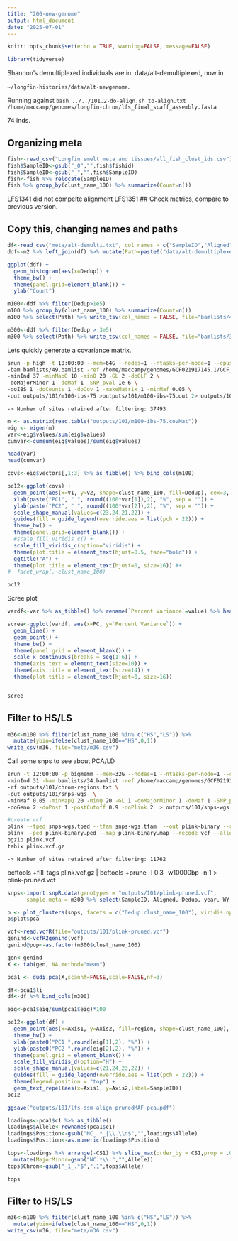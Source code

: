 ```yaml
---
title: "200-new-genome"
output: html_document
date: "2025-07-01"
---
```


```r
knitr::opts_chunk$set(echo = TRUE, warning=FALSE, message=FALSE)
```

```r
library(tidyverse)
```

Shannon's demultiplexed individuals are in: data/alt-demultiplexed, now in

`~/longfin-histories/data/alt-newgenome`.    

Running against `bash ../../101.2-do-align.sh to-align.txt /home/maccamp/genomes/longfin-chrom/lfs_final_scaff_assembly.fasta`  

74 inds.     

## Organizing meta

```r
fish<-read_csv("Longfin smelt meta and tissues/all_fish_clust_ids.csv") 
fish$SampleID<-gsub("_0","",fish$fishid)
fish$SampleID<-gsub("_","",fish$SampleID)
fish<-fish %>% relocate(SampleID) 
fish %>% group_by(clust_name_100) %>% summarize(Count=n())
```

LFS1341 did not compelte alignment
LFS1351
## Check metrics, compare to previous version.


## Copy this, changing names and paths

```r
df<-read_csv("meta/alt-demulti.txt", col_names = c("SampleID","Aligned","Dedup","Cov"))
ddf<-m2 %>% left_join(df) %>% mutate(Path=paste0("data/alt-demultiplexed/",SampleID,".sort.flt.bam"))
```


```r
ggplot(ddf) +
  geom_histogram(aes(x=Dedup)) +
  theme_bw() +
  theme(panel.grid=element_blank()) +
  ylab("Count")
```

```r
m100<-ddf %>% filter(Dedup>1e5) 
m100 %>% group_by(clust_name_100) %>% summarize(Count=n())
m100 %>% select(Path) %>% write_tsv(col_names = FALSE, file="bamlists/49.bamlist")

m300<-ddf %>% filter(Dedup > 3e5)
m300 %>% select(Path) %>% write_tsv(col_names = FALSE, file="bamlists/34.bamlist")
```


Lets quickly generate a covariance matrix.
```sh
srun -p high -t 10:00:00 --mem=64G --nodes=1 --ntasks-per-node=1 --cpus-per-task=12  $HOME/angsd/angsd -P 12  \
-bam bamlists/49.bamlist -ref /home/maccamp/genomes/GCF021917145.1/GCF_021917145.1_fHypTra1_genomic.fna \
-minInd 37 -minMapQ 10 -minQ 20 -GL 2 -doGLF 2 \
-doMajorMinor 1 -doMaf 1 -SNP_pval 1e-6 \
-doIBS 1 -doCounts 1 -doCov 1 -makeMatrix 1 -minMaf 0.05 \
-out outputs/101/m100-ibs-75 >outputs/101/m100-ibs-75.out 2> outputs/101/m100-ibs-75.err &
```
	-> Number of sites retained after filtering: 37493 

```r
m <- as.matrix(read.table("outputs/101/m100-ibs-75.covMat"))
eig <- eigen(m)
var<-eig$values/sum(eig$values)
cumvar<-cumsum(eig$values)/sum(eig$values)

head(var)
head(cumvar)
```


```r
covs<-eig$vectors[,1:3] %>% as_tibble() %>% bind_cols(m100)

pc12<-ggplot(covs) +
  geom_point(aes(x=V1, y=V2, shape=clust_name_100, fill=Dedup), cex=3, alpha=0.75) +
  xlab(paste("PC1", " ", round((100*var[1]),2), "%", sep = "")) +
  ylab(paste("PC2", " ", round((100*var[2]),2), "%", sep = "")) +
  scale_shape_manual(values=c(23,24,21,22)) +
  guides(fill = guide_legend(override.aes = list(pch = 22))) +
  theme_bw() +
  theme(panel.grid=element_blank()) +
  #scale_fill_viridis_c() +
  scale_fill_viridis_c(option="viridis") +
  theme(plot.title = element_text(hjust=0.5, face="bold")) +
  ggtitle("A") +
  theme(plot.title = element_text(hjust=0, size=16)) #+
#  facet_wrap(.~clust_name_100)

pc12
```

Scree plot

```r
vardf<-var %>% as_tibble() %>% rename(`Percent Variance`=value) %>% head() %>% mutate(PC=1:n())

scree<-ggplot(vardf, aes(x=PC, y=`Percent Variance`)) +
  geom_line() +
  geom_point() +
  theme_bw() +
  theme(panel.grid = element_blank()) +
  scale_x_continuous(breaks = seq(1:6)) +
  theme(axis.text = element_text(size=10)) +
  theme(axis.title = element_text(size=14)) +
  theme(plot.title = element_text(hjust=0, size=16))


scree
```


## Filter to HS/LS

```r
m36<-m100 %>% filter(clust_name_100 %in% c("HS","LS")) %>% 
  mutate(ybin=ifelse(clust_name_100=="HS",0,1))
write_csv(m36, file="meta/m36.csv")
```


Call some snps to see about PCA/LD

```sh
srun -t 12:00:00 -p bigmemm --mem=32G --nodes=1 --ntasks-per-node=1 --cpus-per-task=12 $HOME/angsd/angsd -nthreads 12 \
-minInd 31 -bam bamlists/34.bamlist -ref /home/maccamp/genomes/GCF021917145.1/GCF_021917145.1_fHypTra1_genomic.fna \
-rf outputs/101/chrom-regions.txt \
-out outputs/101/snps-wgs  \
-minMaf 0.05 -minMapQ 20 -minQ 20 -GL 1 -doMajorMinor 1 -doMaf 1 -SNP_pval 1e-6 \
-doGeno 2 -doPost 1 -postCutoff 0.9 -doPlink 2  > outputs/101/snps-wgs.out 2> outputs/101/snps-wgs.err &

#create vcf
plink --tped snps-wgs.tped --tfam snps-wgs.tfam  --out plink-binary --recode --allow-extra-chr --noweb
plink --ped plink-binary.ped --map plink-binary.map --recode vcf --allow-extra-chr -out plink
bgzip plink.vcf 
tabix plink.vcf.gz
```
	-> Number of sites retained after filtering: 11762 

bcftools +fill-tags plink.vcf.gz | bcftools +prune -l 0.3 -w10000bp -n 1 > plink-pruned.vcf


```r
snps<-import.snpR.data(genotypes = "outputs/101/plink-pruned.vcf", 
      sample.meta = m300 %>% select(SampleID, Aligned, Dedup, year, WY, region, clust_name_100))
```

```r
p <- plot_clusters(snps, facets = c("Dedup.clust_name_100"), viridis.option = "H")
p$plot$pca
```


```r
vcf<-read.vcfR(file="outputs/101/plink-pruned.vcf")
genind<-vcfR2genind(vcf)
genind@pop<-as.factor(m300$clust_name_100)
```


```r
gen<-genind
X <- tab(gen, NA.method="mean")

pca1 <- dudi.pca(X,scannf=FALSE,scale=FALSE,nf=3)

df<-pca1$li
df<-df %>% bind_cols(m300)

eig<-pca1$eig/sum(pca1$eig)*100
```

```r
pc12<-ggplot(df) + 
  geom_point(aes(x=Axis1, y=Axis2, fill=region, shape=clust_name_100), alpha=0.75, cex=2) +
  theme_bw() +
  xlab(paste0("PC1 ",round(eig[1],2), "%")) +
  ylab(paste0("PC2 ",round(eig[2],2), "%")) +
  theme(panel.grid = element_blank()) +
  scale_fill_viridis_d(option="H") +
  scale_shape_manual(values=c(21,24,23,22)) +
  guides(fill = guide_legend(override.aes = list(pch = 22))) +
  theme(legend.position = "top") +
  geom_text_repel(aes(x=Axis1, y=Axis2,label=SampleID))
pc12

ggsave("outputs/101/lfs-dsm-align-prunedMAF-pca.pdf")
```

```r
loadings<-pca1$c1 %>% as_tibble()
loadings$Allele<-rownames(pca1$c1)  
loadings$Position<-gsub("NC_.*_|\\.\\d$","",loadings$Allele)
loadings$Position<-as.numeric(loadings$Position)

tops<-loadings %>% arrange(-CS1) %>% slice_max(order_by = CS1,prop = .01) %>% select(-CS2, -CS3) %>% 
  mutate(MajorMinor=gsub("NC.*\\.","",Allele)) 
tops$Chrom<-gsub("_1_.*$",".1",tops$Allele)

tops
```


## Filter to HS/LS

```r
m36<-m100 %>% filter(clust_name_100 %in% c("HS","LS")) %>% 
  mutate(ybin=ifelse(clust_name_100=="HS",0,1))
write_csv(m36, file="meta/m36.csv")
```

